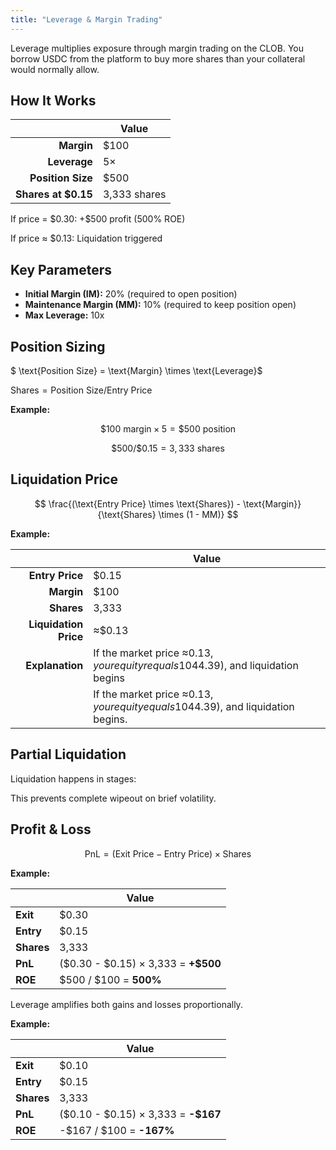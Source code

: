 ```yaml
---
title: "Leverage & Margin Trading"
---
```


Leverage multiplies exposure through margin trading on the CLOB. You borrow USDC from the platform to buy more shares than your collateral would normally allow.

## How It Works

|                      | **Value**    |
| -------------------: | ------------ |
| **Margin**           | \$100        |
| **Leverage**         | 5×           |
| **Position Size**    | \$500        |
| **Shares at \$0.15** | 3,333 shares |

If price = \$0.30: +\$500 profit (500% ROE)

If price ≈ \$0.13: Liquidation triggered

## Key Parameters

- **Initial Margin (IM):** 20% (required to open position)
- **Maintenance Margin (MM):** 10% (required to keep position open)
- **Max Leverage:** 10x

## Position Sizing

$ \text{Position Size} = \text{Margin} \times \text{Leverage}$

$\text{Shares} = \text{Position Size} / \text{Entry Price}$

**Example:**

$$
\$100 \ \text{margin} \times 5 = \$500 \ \text{position}
$$

$$
\$500 / \$0.15 = 3,333 \ \text{shares}
$$

## Liquidation Price

$$
\frac{(\text{Entry Price} \times \text{Shares}) - \text{Margin}}{\text{Shares} \times (1 - MM)}
$$

**Example:**

|                       | **Value**                                                                                                  |
| --------------------: | ---------------------------------------------------------------------------------------------------------- |
| **Entry Price**       | \$0.15                                                                                                     |
| **Margin**            | \$100                                                                                                      |
| **Shares**            | 3,333                                                                                                      |
| **Liquidation Price** | ≈\$0.13                                                                                                    |
| **Explanation**       | If the market price ≈$0.13, your equity requals 10% of the position value ($44.39), and liquidation begins |
|                       | If the market price ≈$0.13, your equity equals 10% of the position value ($44.39), and liquidation begins. |

## Partial Liquidation

Liquidation happens in stages:

<Steps>
  <Step title="
First trigger: liquidate 25% of position" titleSize="h3">
    
  </Step>
  <Step title="
Apply 10% penalty to insurance fund" titleSize="h3">
    
  </Step>
  <Step title="
Check if still underwater" titleSize="h3">
    
  </Step>
  <Step title="If yes: liquidate another 25%" titleSize="h3">
    
  </Step>
  <Step title="Full liquidation only if necessary" titleSize="h3">
    
  </Step>
</Steps>

This prevents complete wipeout on brief volatility.

## Profit & Loss

$$
\text{PnL} = (\text{Exit Price} - \text{Entry Price}) \times \text{Shares}
$$

**Example:**

|            | Value                                   |
| ---------- | --------------------------------------- |
| **Exit**   | \$0.30                                  |
| **Entry**  | \$0.15                                  |
| **Shares** | 3,333                                   |
| **PnL**    | (\$0.30 - \$0.15) × 3,333 = **\+\$500** |
| **ROE**    | \$500 / \$100 = **500%**                |

Leverage amplifies both gains and losses proportionally.

**Example:**

|            | Value                                  |
| ---------- | -------------------------------------- |
| **Exit**   | \$0.10                                 |
| **Entry**  | \$0.15                                 |
| **Shares** | 3,333                                  |
| **PnL**    | (\$0.10 - \$0.15) × 3,333 = **-\$167** |
| **ROE**    | -\$167 / \$100 = **-167%**             |